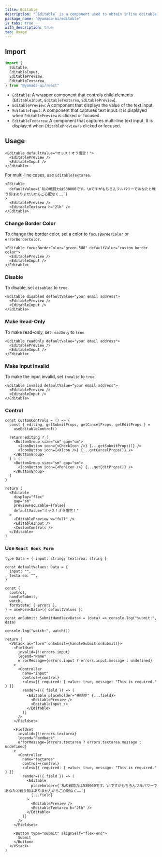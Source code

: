 ```yaml
---
title: Editable
description: "`Editable` is a component used to obtain inline editable text input."
package_name: "@yamada-ui/editable"
is_tabs: true
with_description: true
tab: Usage
---
```


## Import

```ts
import {
  Editable,
  EditableInput,
  EditablePreview,
  EditableTextarea,
} from "@yamada-ui/react"
```

- `Editable`: A wrapper component that controls child elements (`EditableInput`, `EditableTextarea`, `EditablePreview`).
- `EditablePreview`: A component that displays the value of the text input.
- `EditableInput`: A component that captures text input. It is displayed when `EditablePreview` is clicked or focused.
- `EditableTextarea`: A component that captures multi-line text input. It is displayed when `EditablePreview` is clicked or focused.

## Usage

```tsx
<Editable defaultValue="オッス！オラ悟空！">
  <EditablePreview />
  <EditableInput />
</Editable>
```

For multi-line cases, use `EditableTextarea`.

```tsx
<Editable
  defaultValue={`私の戦闘力は530000です。\nですがもちろんフルパワーであなたと戦う気はありませんからご心配なく……`}
>
  <EditablePreview />
  <EditableTextarea h="2lh" />
</Editable>
```

### Change Border Color

To change the border color, set a color to `focusBorderColor` or `errorBorderColor`.

```tsx
<Editable focusBorderColor="green.500" defaultValue="custom border color">
  <EditablePreview />
  <EditableInput />
</Editable>
```

### Disable

To disable, set `disabled` to `true`.

```tsx
<Editable disabled defaultValue="your email address">
  <EditablePreview />
  <EditableInput />
</Editable>
```

### Make Read-Only

To make read-only, set `readOnly` to `true`.

```tsx
<Editable readOnly defaultValue="your email address">
  <EditablePreview />
  <EditableInput />
</Editable>
```

### Make Input Invalid

To make the input invalid, set `invalid` to `true`.

```tsx
<Editable invalid defaultValue="your email address">
  <EditablePreview />
  <EditableInput />
</Editable>
```

### Control

```tsx functional=true
const CustomControls = () => {
  const { editing, getSubmitProps, getCancelProps, getEditProps } =
    useEditableControl()

  return editing ? (
    <ButtonGroup size="sm" gap="sm">
      <IconButton icon={<CheckIcon />} {...getSubmitProps()} />
      <IconButton icon={<XIcon />} {...getCancelProps()} />
    </ButtonGroup>
  ) : (
    <ButtonGroup size="sm" gap="sm">
      <IconButton icon={<PenIcon />} {...getEditProps()} />
    </ButtonGroup>
  )
}

return (
  <Editable
    display="flex"
    gap="sm"
    previewFocusable={false}
    defaultValue="オッス！オラ悟空！"
  >
    <EditablePreview w="full" />
    <EditableInput />
    <CustomControls />
  </Editable>
)
```

### Use `React Hook Form`

```tsx functional=true
type Data = { input: string; textarea: string }

const defaultValues: Data = {
  input: "",
  textarea: "",
}

const {
  control,
  handleSubmit,
  watch,
  formState: { errors },
} = useForm<Data>({ defaultValues })

const onSubmit: SubmitHandler<Data> = (data) => console.log("submit:", data)

console.log("watch:", watch())

return (
  <VStack as="form" onSubmit={handleSubmit(onSubmit)}>
    <Fieldset
      invalid={!!errors.input}
      legend="Name"
      errorMessage={errors.input ? errors.input.message : undefined}
    >
      <Controller
        name="input"
        control={control}
        rules={{ required: { value: true, message: "This is required." } }}
        render={({ field }) => (
          <Editable placeholder="孫悟空" {...field}>
            <EditablePreview />
            <EditableInput />
          </Editable>
        )}
      />
    </Fieldset>

    <Fieldset
      invalid={!!errors.textarea}
      legend="Feedback"
      errorMessage={errors.textarea ? errors.textarea.message : undefined}
    >
      <Controller
        name="textarea"
        control={control}
        rules={{ required: { value: true, message: "This is required." } }}
        render={({ field }) => (
          <Editable
            placeholder={`私の戦闘力は530000です。\nですがもちろんフルパワーであなたと戦う気はありませんからご心配なく……`}
            {...field}
          >
            <EditablePreview />
            <EditableTextarea h="2lh" />
          </Editable>
        )}
      />
    </Fieldset>

    <Button type="submit" alignSelf="flex-end">
      Submit
    </Button>
  </VStack>
)
```
